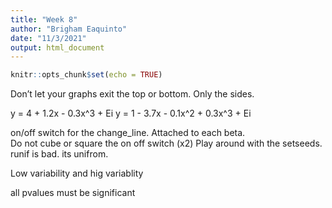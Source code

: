 ```yaml
---
title: "Week 8"
author: "Brigham Eaquinto"
date: "11/3/2021"
output: html_document
---
```


```r
knitr::opts_chunk$set(echo = TRUE)
```

Don't let your graphs exit the top or bottom. Only the sides. 

y = 4 + 1.2x - 0.3x^3 + Ei
y = 1 - 3.7x - 0.1x^2 + 0.3x^3 + Ei


on/off switch for the change_line. Attached to each beta.  
Do not cube or square the on off switch (x2)
Play around with the setseeds. 
runif is bad. its unifrom. 


Low variability and hig variablity 

all pvalues must be significant
